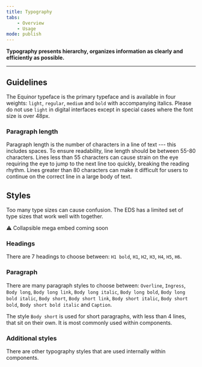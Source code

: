 ```yaml
---
title: Typography
tabs:
    - Overview
    - Usage 
mode: publish
---
```



**Typography presents hierarchy, organizes information as clearly and efficiently as possible.**
<!--One to two sentences as an introduction to the component-->

***

## Guidelines
<!--List how to use it, sizes, widths, grid interactions, color allowances -->

The Equinor typeface is the primary typeface and is available in four weights: `light`, `regular`, `medium` and `bold` with accompanying italics. Please do not use `light` in digital interfaces except in special cases where the font size is over 48px. 


### Paragraph length

Paragraph length is the number of characters in a line of text --- this includes spaces. 
To ensure readability, line length should be between 55-80 characters. Lines less than 55 characters can cause strain on the eye requiring the eye to jump to the next line too quickly, breaking the reading rhythm. Lines greater than 80 characters can make it difficult for users to continue on the correct line in a large body of text.



## Styles 

Too many type sizes can cause confusion. The EDS has a limited set of type sizes that work well with together.

:warning: Collapsible mega embed coming soon


<!--One ### heading per frame in Figma, explaining each component in that frame. One 'content' section per variation if needed -->
### Headings


There are 7 headings to choose between: `H1 bold`, `H1`, `H2`, `H3`, `H4`, `H5`, `H6`.


### Paragraph

There are many paragraph styles to choose between: `Overline`, `Ingress`, `Body long`, `Body long link`, `Body long italic`, `Body long bold`, `Body long bold italic`, `Body short`, `Body short link`, `Body short italic`, `Body short bold`, `Body short bold italic` and `Caption`.

The style `Body short` is used for short paragraphs, with less than 4 lines, that sit on their own. It is most commonly used within components.


### Additional styles

There are other typography styles that are used internally within components. 
